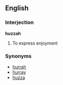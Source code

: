 ==English==
===Interjection===
'''huzzah'''

#To express enjoyment

===Synonyms===
*[[hurrah]]
*[[hurray]]
*[[huzza]]